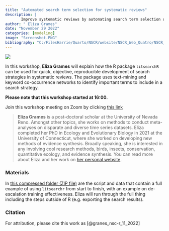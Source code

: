 ```yaml
---
title: "Automated search term selection for systematic reviews"
description: |
       Improve systematic reviews by automating search term selection using R package litsearchR.
author: " Eliza Grames"
date: "November 29 2022"
categories: [modeling]
image: "Screenshot.PNG"
bibliography: "C:/FilesHarrie/Quarto/NSCR/website/NSCR_Web_Quatro/NSCR_Blog_Quarto/references/references.bib"
---
```


![](Screenshot.png)

In this workshop, **Eliza Grames** will explain how the R package `litsearchR` can be used for quick, objective, reproducible development of search strategies in systematic reviews. The package uses text-mining and keyword co-occurrence networks to identify important terms to include in a search strategy.

**Please note that this workshop started at 16:00.**

Join this workshop meeting on Zoom by clicking [this link](https://us02web.zoom.us/j/85729707022?pwd=akkza1Z3aTduZ3FHTjFXeVlvYXY1QT09)

> **Eliza Grames** is a post-doctoral scholar at the University of Nevada Reno. Amongst other topics, she works on methods to conduct meta-analyses on disparate and diverse time series datasets. Eliza completed her PhD in Ecology and Evolutionary Biology in 2021 at the University of Connecticut, where she worked on developing new methods of evidence synthesis. Broadly speaking, she is interested in any involving cool research methods, birds, insects, conservation, quantitative ecology, and evidence synthesis. You can read more about Eliza and her work on [her personal website](https://elizagrames.github.io/).

### Materials

In [this compressed folder (ZIP file)](litsearchr-workshop.zip) are the script and data that contain a full example of using `litsearchr` from start to finish, with an example on de-escalation training effectiveness. Eliza will run through the full thing including the steps outside of R (e.g. exporting the search results).

### Citation

For attribution, please cite this work as [@granes_nsc-r_11_2022]
